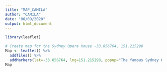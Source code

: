 ---
title: "MAP_CAMILA"
author: "CAMILA"
date: "06/09/2020"
output: html_document
---

```{r}
library(leaflet)

# Create map for the Sydney Opera House -33.856764, 151.215298
Map <- leaflet() %>%
  addTiles() %>%   
  addMarkers(lat=-33.856764, lng=151.215298, popup="The famous Sydney Opera House! https://www.sydneyoperahouse.com")
Map
```